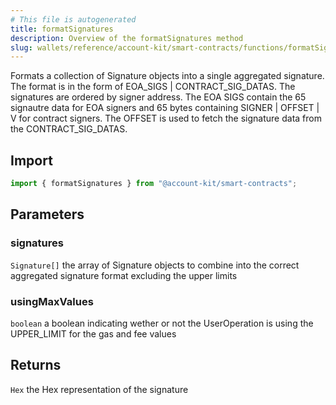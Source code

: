 ```yaml
---
# This file is autogenerated
title: formatSignatures
description: Overview of the formatSignatures method
slug: wallets/reference/account-kit/smart-contracts/functions/formatSignatures
---
```


Formats a collection of Signature objects into a single aggregated signature.
The format is in the form of EOA_SIGS | CONTRACT_SIG_DATAS. The signatures are ordered
by signer address. The EOA SIGS contain the 65 signautre data for EOA signers and 65 bytes containing SIGNER | OFFSET | V for contract signers.
The OFFSET is used to fetch the signature data from the CONTRACT_SIG_DATAS.

## Import

```ts
import { formatSignatures } from "@account-kit/smart-contracts";
```

## Parameters

### signatures

`Signature[]`
the array of Signature objects to combine into the correct aggregated signature format excluding the upper limits

### usingMaxValues

`boolean`
a boolean indicating wether or not the UserOperation is using the UPPER_LIMIT for the gas and fee values

## Returns

`Hex`
the Hex representation of the signature
